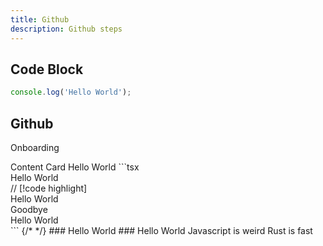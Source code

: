 ```yaml
---
title: Github
description: Github steps
---
```


## Code Block

```js
console.log('Hello World');
```

## Github


<Heading as="h1">Onboarding</Heading>

<Cards>
  <Accordions>
    <Accordion title="Github">
      <Card     
        title="Home"
        Description="Go back to home">
        Content Card
      </Card>
      <Callout type="warn">Hello World</Callout>
      <CodeBlock title="code">
        ```tsx
          <div>Hello World</div>  // [!code highlight]
          <div>Hello World</div>
          <div>Goodbye</div>
          <div>Hello World</div>
        ```
      </CodeBlock>
      <Files title="File tree">
        <Folder name="app" defaultOpen>
          <File name="layout.tsx" />
          <File name="page.tsx" />
          <File name="global.css" />
        </Folder>
        <Folder name="components">
          <File name="button.tsx" />
          <File name="tabs.tsx" />
          <File name="dialog.tsx" />
        </Folder>
        <File name="package.json" />
      </Files>
    </Accordion>
    <InlineTOC items={toc} />
    {/* <RollButton /> */}
    <Steps>
      <Step>
        ### Hello World
      </Step>
      <Step>
        ### Hello World
      </Step>
      </Steps>
  </Accordions>
  <Tabs items={['Javascript', 'Rust']}>
    <Tab value="Javascript">Javascript is weird</Tab>
    <Tab value="Rust">Rust is fast</Tab>
  </Tabs>
</Cards>
